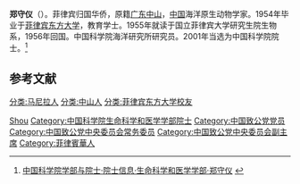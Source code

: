{{Infobox person
| 姓名     = 郑守仪
| 图像     = 
| 图像说明 = 
| 出生日期 = 1931年5月20日
| 出生地   = [[菲律宾|菲律宾]][[马尼拉|马尼拉]]
| 死亡日期 = <!-- {{Death date and age|YYYY|MM|DD|YYYY|MM|DD}}（死亡在前，出生在后） -->
| 死亡地   = 
| 国籍       = {{PRC}}
| 籍贯       = [[广东|广东]][[中山市|中山]]
| 别名     = 
| 知名于   = 
| 职业     = 海洋原生动物学家
| 母校 = [[菲律宾东方大学|菲律宾东方大学]]
}}

'''郑守仪'''（{{bd|1931年|5月20日||}}）。菲律宾归国华侨，原籍[[广东|广东]][[中山市|中山]]，[[中华人民共和国|中国]]海洋原生动物学家。1954年毕业于[[菲律宾东方大学|菲律宾东方大学]]，教育学士。1955年就读于国立菲律宾大学研究生院生物系，1956年回国。中国科学院海洋研究所研究员。2001年当选为中国科学院院士。<ref>[http://sourcedb.cas.cn/sourcedb_ad_cas/zw2/ysxx/smkxhyxxb/ 中国科学院学部与院士·院士信息·生命科学和医学学部·郑守仪] {{webarchive|url=https://web.archive.org/web/20131216133759/http://sourcedb.cas.cn/sourcedb_ad_cas/zw2/ysxx/smkxhyxxb/ |date=2013-12-16 }}</ref>

== 参考文献 ==
{{reflist}}

{{中国科学家小作品}}
{{中国致公党第八届中央委员会}}
{{中国致公党第九届中央委员会}}
{{中国致公党第十届中央委员会}}
{{中国致公党第十一届中央委员会}}
{{中国科学院生命科学和医学学部院士}}

{{Authority control}}
{{DEFAULTSORT:Zheng郑}}
[[Category:郑姓|Shou]]
[[分类:马尼拉人|分类:马尼拉人]]
[[分类:中山人|分类:中山人]]
[[分类:菲律宾东方大学校友|分类:菲律宾东方大学校友]]
[[Category:中国科学院生命科学和医学学部院士|Category:中国科学院生命科学和医学学部院士]]
[[Category:中国致公党党员|Category:中国致公党党员]]
[[Category:中国致公党中央委员会常务委员|Category:中国致公党中央委员会常务委员]]
[[Category:中国致公党中央委员会副主席|Category:中国致公党中央委员会副主席]]
[[Category:菲律賓華人|Category:菲律賓華人]]